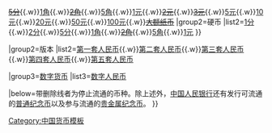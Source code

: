 {{Navbox
|name=人民币 (导航)
|title=[[人民币]]
|group1=面值
|list1={{Navbox subgroup
|group1=纸币
|list1=<s>[[1分人民币|1分]]</s>{{.w}}<s>[[2分人民币|2分]]</s>{{.w}}<s>[[5分人民币|5分]]</s>{{.w}}[[1角人民币|1角]]{{.w}}<s>[[2角人民币|2角]]</s>{{.w}}[[5角人民币|5角]]{{.w}}[[1元人民币|1元]]{{.w}}<s>[[2元人民币|2元]]</s>{{.w}}<s>[[3元人民币|3元]]</s>{{.w}}[[5元人民币|5元]]{{.w}}[[10元人民币|10元]]{{.w}}[[20元人民币|20元]]{{.w}}[[50元人民币|50元]]{{.w}}[[100元人民币|100元]]{{.w}}<s>[[第一套人民币#二佰元币|大额纸币]]</s>
|group2=硬币
|list2=[[1分人民币硬币|1分]]{{.w}}[[2分人民币硬币|2分]]{{.w}}[[5分人民币硬币|5分]]{{.w}}[[1角人民币硬币|1角]]{{.w}}<s>[[2角人民币硬币|2角]]</s>{{.w}}[[5角人民币硬币|5角]]{{.w}}[[1元人民币硬币|1元]]
}}

|group2=版本
|list2=[[第一套人民币]]{{.w}}[[第二套人民币]]{{.w}}[[第三套人民币]]{{.w}}[[第四套人民币]]{{.w}}[[第五套人民币]]

|group3=[[数字货币]]
|list3=[[数字人民币]]

|below=带删除线者为停止流通的币种。除上述外，[[中国人民银行]]还有发行可流通的[[中华人民共和国普通纪念币|普通纪念币]]以及参与流通的[[中华人民共和国贵金属纪念币|贵金属纪念币]]。
}}
<noinclude>
[[Category:中国货币模板]]
[[Category:人民币| ]]
</noinclude>